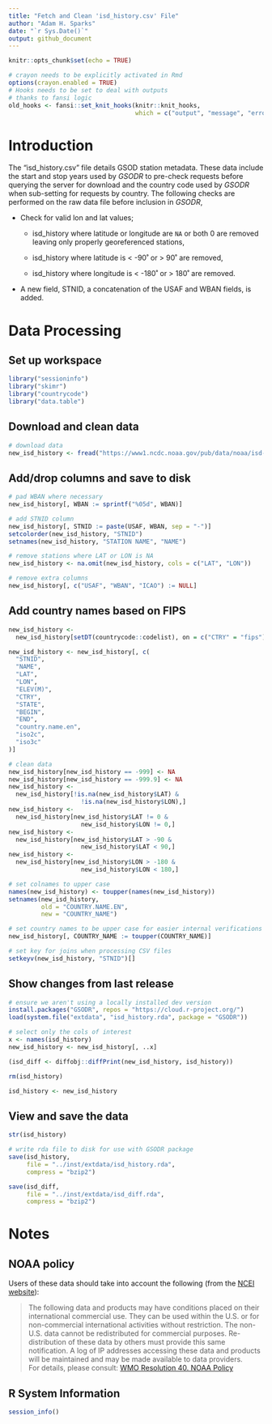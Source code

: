 ```yaml
---
title: "Fetch and Clean 'isd_history.csv' File"
author: "Adam H. Sparks"
date: "`r Sys.Date()`"
output: github_document
---
```


```r
knitr::opts_chunk$set(echo = TRUE)
```

```r
# crayon needs to be explicitly activated in Rmd
options(crayon.enabled = TRUE)
# Hooks needs to be set to deal with outputs
# thanks to fansi logic
old_hooks <- fansi::set_knit_hooks(knitr::knit_hooks, 
                                   which = c("output", "message", "error"))
```

# Introduction

The "isd_history.csv" file details GSOD station metadata.
These data include the start and stop years used by *GSODR* to pre-check requests before querying the server for download and the country code used by *GSODR* when sub-setting for requests by country.
The following checks are performed on the raw data file before inclusion in *GSODR*,

-   Check for valid lon and lat values;

    -   isd_history where latitude or longitude are `NA` or both 0 are removed leaving only properly georeferenced stations,

    -   isd_history where latitude is < -90˚ or > 90˚ are removed,

    -   isd_history where longitude is < -180˚ or > 180˚ are removed.

-   A new field, STNID, a concatenation of the USAF and WBAN fields, is added.

# Data Processing

## Set up workspace

```r
library("sessioninfo")
library("skimr")
library("countrycode")
library("data.table")
```

## Download and clean data

```r
# download data
new_isd_history <- fread("https://www1.ncdc.noaa.gov/pub/data/noaa/isd-history.csv")
```

## Add/drop columns and save to disk

```r
# pad WBAN where necessary
new_isd_history[, WBAN := sprintf("%05d", WBAN)]

# add STNID column
new_isd_history[, STNID := paste(USAF, WBAN, sep = "-")]
setcolorder(new_isd_history, "STNID")
setnames(new_isd_history, "STATION NAME", "NAME")

# remove stations where LAT or LON is NA
new_isd_history <- na.omit(new_isd_history, cols = c("LAT", "LON"))

# remove extra columns
new_isd_history[, c("USAF", "WBAN", "ICAO") := NULL]
```

## Add country names based on FIPS

```r
new_isd_history <-
  new_isd_history[setDT(countrycode::codelist), on = c("CTRY" = "fips")]

new_isd_history <- new_isd_history[, c(
  "STNID",
  "NAME",
  "LAT",
  "LON",
  "ELEV(M)",
  "CTRY",
  "STATE",
  "BEGIN",
  "END",
  "country.name.en",
  "iso2c",
  "iso3c"
)]

# clean data
new_isd_history[new_isd_history == -999] <- NA
new_isd_history[new_isd_history == -999.9] <- NA
new_isd_history <-
  new_isd_history[!is.na(new_isd_history$LAT) &
                    !is.na(new_isd_history$LON),]
new_isd_history <-
  new_isd_history[new_isd_history$LAT != 0 &
                    new_isd_history$LON != 0,]
new_isd_history <-
  new_isd_history[new_isd_history$LAT > -90 &
                    new_isd_history$LAT < 90,]
new_isd_history <-
  new_isd_history[new_isd_history$LON > -180 &
                    new_isd_history$LON < 180,]

# set colnames to upper case
names(new_isd_history) <- toupper(names(new_isd_history))
setnames(new_isd_history,
         old = "COUNTRY.NAME.EN",
         new = "COUNTRY_NAME")

# set country names to be upper case for easier internal verifications
new_isd_history[, COUNTRY_NAME := toupper(COUNTRY_NAME)]

# set key for joins when processing CSV files
setkeyv(new_isd_history, "STNID")[]
```

## Show changes from last release

```r
# ensure we aren't using a locally installed dev version
install.packages("GSODR", repos = "https://cloud.r-project.org/")
load(system.file("extdata", "isd_history.rda", package = "GSODR"))

# select only the cols of interest
x <- names(isd_history)
new_isd_history <- new_isd_history[, ..x] 

(isd_diff <- diffobj::diffPrint(new_isd_history, isd_history))

rm(isd_history)

isd_history <- new_isd_history
```

## View and save the data

```r
str(isd_history)

# write rda file to disk for use with GSODR package
save(isd_history,
     file = "../inst/extdata/isd_history.rda",
     compress = "bzip2")

save(isd_diff,
     file = "../inst/extdata/isd_diff.rda",
     compress = "bzip2")
```

# Notes

## NOAA policy

Users of these data should take into account the following (from the [NCEI website](https://www.ncei.noaa.gov/access/metadata/landing-page/bin/iso?id=gov.noaa.ncdc:C00516)):

> The following data and products may have conditions placed on their international commercial use. They can be used within the U.S. or for non-commercial international activities without restriction. The non-U.S. data cannot be redistributed for commercial purposes. Re-distribution of these data by others must provide this same notification. A log of IP addresses accessing these data and products will be maintained and may be made available to data providers.  
> For details, please consult: [WMO Resolution 40. NOAA Policy](https://community.wmo.int/resolution-40)

## R System Information

```r
session_info()
```
